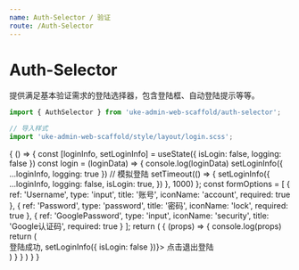 ```yaml
---
name: Auth-Selector / 验证
route: /Auth-Selector
---
```


# Auth-Selector

提供满足基本验证需求的登陆选择器，包含登陆框、自动登陆提示等等。


```js
import { AuthSelector } from 'uke-admin-web-scaffold/auth-selector';

// 导入样式
import 'uke-admin-web-scaffold/style/layout/login.scss';
```

<Playground>
  {
    () => {
      const [loginInfo, setLoginInfo] = useState({
        isLogin: false,
        logging: false
      })
      const login = (loginData) => {
        console.log(loginData)
        setLoginInfo({
          ...loginInfo,
          logging: true
        })
        // 模拟登陆
        setTimeout(() => {
          setLoginInfo({
            ...loginInfo,
            logging: false,
            isLogin: true,
          })
        }, 1000)
      };
      const formOptions = [
        {
          ref: 'Username',
          type: 'input',
          title: '账号',
          iconName: 'account',
          required: true
        },
        {
          ref: 'Password',
          type: 'password',
          title: '密码',
          iconName: 'lock',
          required: true
        },
        {
          ref: 'GooglePassword',
          type: 'input',
          iconName: 'security',
          title: 'Google认证码',
          required: true
        }
      ];
      return (
        <AuthSelector login={login} {...loginInfo}
          formOptions={formOptions}>
          {
            (props) => {
              console.log(props)
              return (
                <div>
                  登陆成功, 
                  <span className="link"
                    onClick={e => setLoginInfo({
                      isLogin: false
                    })}>
                    点击退出登陆
                  </span>
                </div>
              )
            }
          }
        </AuthSelector>
      )
    }
  }
</Playground>